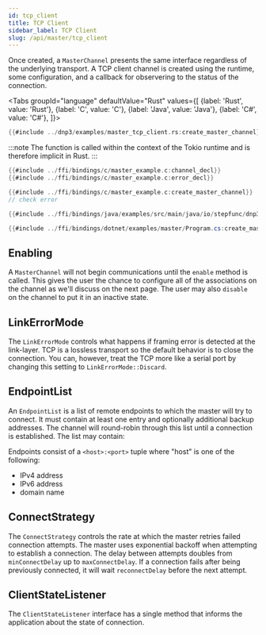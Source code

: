 ```yaml
---
id: tcp_client
title: TCP Client
sidebar_label: TCP Client
slug: /api/master/tcp_client
---
```



Once created, a `MasterChannel` presents the same interface regardless of the underlying transport. A TCP client channel is created using the runtime, some
configuration, and a callback for observering to the status of the connection.

<Tabs
groupId="language"
defaultValue="Rust"
values={[
{label: 'Rust', value: 'Rust'},
{label: 'C', value: 'C'},
{label: 'Java', value: 'Java'},
{label: 'C#', value: 'C#'},
]}>
<TabItem value="Rust">

```rust
{{#include ../dnp3/examples/master_tcp_client.rs:create_master_channel}}
```

:::note
The function is called within the context of the Tokio runtime and is therefore implicit in Rust.
:::

</TabItem>
<TabItem value="C">

```c
{{#include ../ffi/bindings/c/master_example.c:channel_decl}}
{{#include ../ffi/bindings/c/master_example.c:error_decl}}

{{#include ../ffi/bindings/c/master_example.c:create_master_channel}}
// check error
```

</TabItem>
<TabItem value="Java">

```java
{{#include ../ffi/bindings/java/examples/src/main/java/io/stepfunc/dnp3/examples/MasterExample.java:create_master_channel}}
```

</TabItem>
<TabItem value="C#">

```csharp
{{#include ../ffi/bindings/dotnet/examples/master/Program.cs:create_master_channel}}
```

</TabItem>
</Tabs>

## Enabling

A `MasterChannel` will not begin communications until the `enable` method is called. This gives the user the chance to configure all of the
associations on the channel as we'll discuss on the next page.  The user may also `disable` on the channel to put it in an inactive state.

## LinkErrorMode

The `LinkErrorMode` controls what happens if framing error is detected at the link-layer. TCP is a lossless transport so the default behavior is to
close the connection. You can, however, treat the TCP more like a serial port by changing this setting to `LinkErrorMode::Discard`.

## EndpointList

An `EndpointList` is a list of remote endpoints to which the master will try to connect. It must contain at least one entry and optionally additional backup
addresses. The channel will round-robin through this list until a connection is established. The list may contain:

Endpoints consist of a `<host>:<port>` tuple where "host" is one of the following:

* IPv4 address
* IPv6 address
* domain name

## ConnectStrategy

The `ConnectStrategy` controls the rate at which the master retries failed connection attempts. The master uses exponential backoff when attempting to establish
a connection. The delay between attempts doubles from `minConnectDelay` up to `maxConnectDelay`. If a connection fails after being previously connected, it will
wait `reconnectDelay` before the next attempt.

## ClientStateListener

The `ClientStateListener` interface has a single method that informs the application about the state of connection.